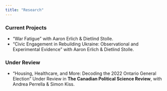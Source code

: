 ```yaml
---
title: "Research"
---
```


### Current Projects

- “War Fatigue” with Aaron Erlich & Dietlind Stolle.
- “Civic Engagement in Rebuilding Ukraine: Observational and Experimental Evidence” with Aaron Erlich & Dietlind Stolle.

### Under Review
- “Housing, Healthcare, and More: Decoding the 2022 Ontario General Election” Under Review in **The Canadian Political Science Review**, with Andrea Perrella & Simon Kiss.